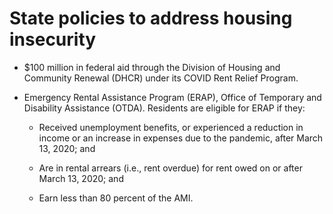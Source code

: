 # State policies to address housing insecurity

-   \$100 million in federal aid through the Division of Housing and Community Renewal (DHCR) under its COVID Rent Relief Program.

-   Emergency Rental Assistance Program (ERAP), Office of Temporary and Disability Assistance (OTDA). Residents are eligible for ERAP if they:

    -   Received unemployment benefits, or experienced a reduction in income or an increase in expenses due to the pandemic, after March 13, 2020; and

    -   Are in rental arrears (i.e., rent overdue) for rent owed on or after March 13, 2020; and

    -   Earn less than 80 percent of the AMI.
